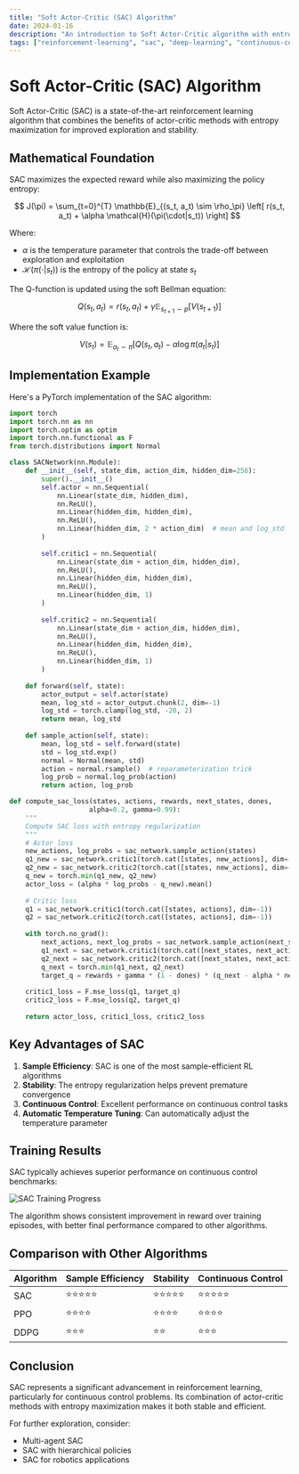 ```yaml
---
title: "Soft Actor-Critic (SAC) Algorithm"
date: 2024-01-16
description: "An introduction to Soft Actor-Critic algorithm with entropy maximization and implementation details."
tags: ["reinforcement-learning", "sac", "deep-learning", "continuous-control"]
---
```


# Soft Actor-Critic (SAC) Algorithm

Soft Actor-Critic (SAC) is a state-of-the-art reinforcement learning algorithm that combines the benefits of actor-critic methods with entropy maximization for improved exploration and stability.

## Mathematical Foundation

SAC maximizes the expected reward while also maximizing the policy entropy:

$$
J(\pi) = \sum_{t=0}^{T} \mathbb{E}_{(s_t, a_t) \sim \rho_\pi} \left[ r(s_t, a_t) + \alpha \mathcal{H}(\pi(\cdot|s_t)) \right]
$$

Where:
- $\alpha$ is the temperature parameter that controls the trade-off between exploration and exploitation
- $\mathcal{H}(\pi(\cdot|s_t))$ is the entropy of the policy at state $s_t$

The Q-function is updated using the soft Bellman equation:

$$
Q(s_t, a_t) = r(s_t, a_t) + \gamma \mathbb{E}_{s_{t+1} \sim p} \left[ V(s_{t+1}) \right]
$$

Where the soft value function is:

$$
V(s_t) = \mathbb{E}_{a_t \sim \pi} \left[ Q(s_t, a_t) - \alpha \log \pi(a_t|s_t) \right]
$$

## Implementation Example

Here's a PyTorch implementation of the SAC algorithm:

```python
import torch
import torch.nn as nn
import torch.optim as optim
import torch.nn.functional as F
from torch.distributions import Normal

class SACNetwork(nn.Module):
    def __init__(self, state_dim, action_dim, hidden_dim=256):
        super().__init__()
        self.actor = nn.Sequential(
            nn.Linear(state_dim, hidden_dim),
            nn.ReLU(),
            nn.Linear(hidden_dim, hidden_dim),
            nn.ReLU(),
            nn.Linear(hidden_dim, 2 * action_dim)  # mean and log_std
        )
        
        self.critic1 = nn.Sequential(
            nn.Linear(state_dim + action_dim, hidden_dim),
            nn.ReLU(),
            nn.Linear(hidden_dim, hidden_dim),
            nn.ReLU(),
            nn.Linear(hidden_dim, 1)
        )
        
        self.critic2 = nn.Sequential(
            nn.Linear(state_dim + action_dim, hidden_dim),
            nn.ReLU(),
            nn.Linear(hidden_dim, hidden_dim),
            nn.ReLU(),
            nn.Linear(hidden_dim, 1)
        )
    
    def forward(self, state):
        actor_output = self.actor(state)
        mean, log_std = actor_output.chunk(2, dim=-1)
        log_std = torch.clamp(log_std, -20, 2)
        return mean, log_std
    
    def sample_action(self, state):
        mean, log_std = self.forward(state)
        std = log_std.exp()
        normal = Normal(mean, std)
        action = normal.rsample()  # reparameterization trick
        log_prob = normal.log_prob(action)
        return action, log_prob

def compute_sac_loss(states, actions, rewards, next_states, dones, 
                    alpha=0.2, gamma=0.99):
    """
    Compute SAC loss with entropy regularization
    """
    # Actor loss
    new_actions, log_probs = sac_network.sample_action(states)
    q1_new = sac_network.critic1(torch.cat([states, new_actions], dim=-1))
    q2_new = sac_network.critic2(torch.cat([states, new_actions], dim=-1))
    q_new = torch.min(q1_new, q2_new)
    actor_loss = (alpha * log_probs - q_new).mean()
    
    # Critic loss
    q1 = sac_network.critic1(torch.cat([states, actions], dim=-1))
    q2 = sac_network.critic2(torch.cat([states, actions], dim=-1))
    
    with torch.no_grad():
        next_actions, next_log_probs = sac_network.sample_action(next_states)
        q1_next = sac_network.critic1(torch.cat([next_states, next_actions], dim=-1))
        q2_next = sac_network.critic2(torch.cat([next_states, next_actions], dim=-1))
        q_next = torch.min(q1_next, q2_next)
        target_q = rewards + gamma * (1 - dones) * (q_next - alpha * next_log_probs)
    
    critic1_loss = F.mse_loss(q1, target_q)
    critic2_loss = F.mse_loss(q2, target_q)
    
    return actor_loss, critic1_loss, critic2_loss
```

## Key Advantages of SAC

1. **Sample Efficiency**: SAC is one of the most sample-efficient RL algorithms
2. **Stability**: The entropy regularization helps prevent premature convergence
3. **Continuous Control**: Excellent performance on continuous control tasks
4. **Automatic Temperature Tuning**: Can automatically adjust the temperature parameter

## Training Results

SAC typically achieves superior performance on continuous control benchmarks:

![SAC Training Progress](./sac-training.gif)

The algorithm shows consistent improvement in reward over training episodes, with better final performance compared to other algorithms.

## Comparison with Other Algorithms

| Algorithm | Sample Efficiency | Stability | Continuous Control |
|-----------|------------------|-----------|-------------------|
| SAC       | ⭐⭐⭐⭐⭐        | ⭐⭐⭐⭐⭐  | ⭐⭐⭐⭐⭐          |
| PPO       | ⭐⭐⭐⭐          | ⭐⭐⭐⭐    | ⭐⭐⭐⭐            |
| DDPG      | ⭐⭐⭐            | ⭐⭐      | ⭐⭐⭐             |

## Conclusion

SAC represents a significant advancement in reinforcement learning, particularly for continuous control problems. Its combination of actor-critic methods with entropy maximization makes it both stable and efficient.

For further exploration, consider:
- Multi-agent SAC
- SAC with hierarchical policies
- SAC for robotics applications 